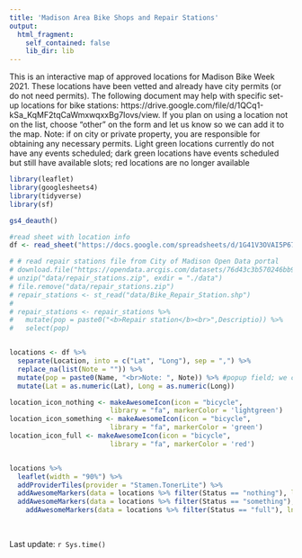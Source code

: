```yaml
---
title: 'Madison Area Bike Shops and Repair Stations'
output: 
  html_fragment:
    self_contained: false
    lib_dir: lib 
---
```



This is an interactive map of approved locations for Madison Bike Week 2021. These locations have been vetted and already have city permits (or do not need permits). The following document may help with specific set-up locations for bike stations: https://drive.google.com/file/d/1QCq1-kSa_KqMF2tqCaWmxwqxxBg7Iovs/view. If you plan on using a location not on the list, choose "other" on the form and let us know so we can add it to the map. Note: if on city or private property, you are responsible for obtaining any necessary permits. Light green locations currently do not have any events scheduled; dark green locations have events scheduled but still have available slots; red locations are no longer available



```r
library(leaflet)
library(googlesheets4)
library(tidyverse)
library(sf)

gs4_deauth()

#read sheet with location info
df <- read_sheet("https://docs.google.com/spreadsheets/d/1G41V3OVAI5P67d7L9Xl0DNLsjpnCRn3V00WylrZ5kHo/")

# # read repair stations file from City of Madison Open Data portal
# download.file("https://opendata.arcgis.com/datasets/76d43c3b570246bb98d6f44f0400c000_34.zip", "data/repair_stations.zip")
# unzip("data/repair_stations.zip", exdir = "./data")
# file.remove("data/repair_stations.zip")
# repair_stations <- st_read("data/Bike_Repair_Station.shp")
# 
# repair_stations <- repair_stations %>% 
#   mutate(pop = paste0("<b>Repair station</b><br>",Descriptio)) %>% 
#   select(pop)


locations <- df %>%
  separate(Location, into = c("Lat", "Long"), sep = ",") %>% 
  replace_na(list(Note = "")) %>% 
  mutate(pop = paste0(Name, "<br>Note: ", Note)) %>% #popup field; we can add stuff later
  mutate(Lat = as.numeric(Lat), Long = as.numeric(Long))
```


```r

location_icon_nothing <- makeAwesomeIcon(icon = "bicycle",
                         library = "fa", markerColor = 'lightgreen')
location_icon_something <- makeAwesomeIcon(icon = "bicycle",
                         library = "fa", markerColor = 'green')
location_icon_full <- makeAwesomeIcon(icon = "bicycle",
                         library = "fa", markerColor = 'red')


locations %>% 
  leaflet(width = "90%") %>% 
  addProviderTiles(provider = "Stamen.TonerLite") %>%
  addAwesomeMarkers(data = locations %>% filter(Status == "nothing"), lng = ~Long, lat = ~Lat, popup = ~pop, icon = location_icon_nothing) %>% 
  addAwesomeMarkers(data = locations %>% filter(Status == "something"), lng = ~Long, lat = ~Lat, popup = ~pop, icon = location_icon_something) %>% 
    addAwesomeMarkers(data = locations %>% filter(Status == "full"), lng = ~Long, lat = ~Lat, popup = ~pop, icon = location_icon_full)
  
  
```

Last update: `r Sys.time()`
